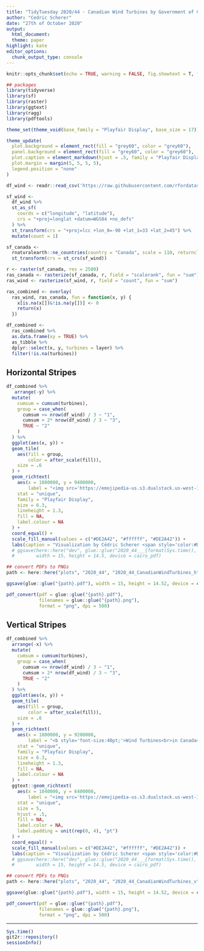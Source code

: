 ```yaml
---
title: "TidyTuesday 2020/44 - Canadian Wind Turbines by Government of Canada"
author: "Cedric Scherer"
date: "27th of October 2020"
output:
  html_document:
  theme: paper
highlight: kate
editor_options:
  chunk_output_type: console
---
```

  
```r
knitr::opts_chunk$set(echo = TRUE, warning = FALSE, fig.showtext = T, fig.retina = 1)
```

```r
## packages
library(tidyverse)
library(sf)
library(raster)
library(ggtext)
library(ragg)
library(pdftools)

theme_set(theme_void(base_family = "Playfair Display", base_size = 17))

theme_update(
  plot.background = element_rect(fill = "grey60", color = "grey60"),
  panel.background = element_rect(fill = "grey60", color = "grey60"),
  plot.caption = element_markdown(hjust = .5, family = "Playfair Display", margin = margin(t = -20, b = 10)),
  plot.margin = margin(5, 5, 5, 5),
  legend.position = "none"
)
```

```r
df_wind <- readr::read_csv('https://raw.githubusercontent.com/rfordatascience/tidytuesday/master/data/2020/2020-10-27/wind-turbine.csv')
```

```r
sf_wind <- 
  df_wind %>% 
  st_as_sf(
    coords = c("longitude", "latitude"), 
    crs = "+proj=longlat +datum=WGS84 +no_defs"
  ) %>% 
  st_transform(crs = "+proj=lcc +lon_0=-90 +lat_1=33 +lat_2=45") %>% 
  mutate(count = 1)

sf_canada <-
  rnaturalearth::ne_countries(country = "Canada", scale = 110, returnclass = "sf") %>% 
  st_transform(crs = st_crs(sf_wind))

r <- raster(sf_canada, res = 2500)
ras_canada <- rasterize(sf_canada, r, field = "scalerank", fun = "sum")
ras_wind <- rasterize(sf_wind, r, field = "count", fun = "sum")

ras_combined <- overlay(
  ras_wind, ras_canada, fun = function(x, y) {
    x[is.na(x[])&!is.na(y[])] <- 0
    return(x)
  })

df_combined <-
  ras_combined %>% 
  as.data.frame(xy = TRUE) %>% 
  as_tibble %>% 
  dplyr::select(x, y, turbines = layer) %>% 
  filter(!is.na(turbines))
```

## Horizontal Stripes

```r
df_combined %>%
   arrange(-y) %>% 
  mutate(
    cumsum = cumsum(turbines),
    group = case_when(
      cumsum <= nrow(df_wind) / 3 ~ "1", 
      cumsum > 2* nrow(df_wind) / 3 ~ "3",
      TRUE ~ "2"
    )
  ) %>% 
  ggplot(aes(x, y)) +
  geom_tile(
    aes(fill = group, 
        color = after_scale(fill)), 
    size = .6
  ) +
  geom_richtext(
    aes(x = 1800000, y = 9400000,
        label = "<img src='https://emojipedia-us.s3.dualstack.us-west-1.amazonaws.com/thumbs/240/twitter/259/maple-leaf_1f341.png' width='55'/><br><br><b style='font-size:40pt;line-height:.8;'>Wind Turbines<br>in Canada</b><br><b style='font-size:54pt;'><span style='color:#DE2A42;';>&bull;</span> <span style='color:#ffffff;';>&bull;</span> <span style='color:#DE2A42;';>&bull;</span><br></b>Each horizontal stripe contains the<br>same number of wind turbines."), 
    stat = "unique", 
    family = "Playfair Display",
    size = 6.3,
    lineheight = 1.3, 
    fill = NA, 
    label.colour = NA
  ) +
  coord_equal() +
  scale_fill_manual(values = c("#DE2A42", "#ffffff", "#DE2A42")) +
  labs(caption = "Visualization by Cédric Scherer <span style='color:#DE2A42;';>&bull;</span> <span style='color:#ffffff;';>&bull;</span> <span style='color:#DE2A42;';>&bull;</span> Data by Government of Canada") #+
  # ggsave(here::here("dev", glue::glue("2020_44___{format(Sys.time(), '%Y%m%d_%H%M%S')}.pdf")),
  #        width = 15, height = 14.5, device = cairo_pdf)
```

```r
## convert PDFs to PNGs
path <- here::here("plots", "2020_44", "2020_44_CanadianWindTurbines_h")

ggsave(glue::glue("{path}.pdf"), width = 15, height = 14.52, device = cairo_pdf)

pdf_convert(pdf = glue::glue("{path}.pdf"), 
            filenames = glue::glue("{path}.png"),
            format = "png", dpi = 500)
```

## Vertical Stripes

```r
df_combined %>% 
  arrange(-x) %>% 
  mutate(
    cumsum = cumsum(turbines),
    group = case_when(
      cumsum <= nrow(df_wind) / 3 ~ "1", 
      cumsum > 2* nrow(df_wind) / 3 ~ "3",
      TRUE ~ "2"
    )
  ) %>% 
  ggplot(aes(x, y)) +
  geom_tile(
    aes(fill = group, 
        color = after_scale(fill)), 
    size = .6
  ) +
  geom_richtext(
    aes(x = 1800000, y = 9200000,
        label = "<b style='font-size:40pt;'>Wind Turbines<br>in Canada</b><br><b style='font-size:54pt;'><span style='color:#DE2A42;';>&bull;</span> <span style='color:#ffffff;';>&bull;</span> <span style='color:#DE2A42;';>&bull;</span><br></b>Each vertical stripe contains the<br>same number of wind turbines."), 
    stat = "unique", 
    family = "Playfair Display",
    size = 6.3, 
    lineheight = 1.3, 
    fill = NA, 
    label.colour = NA
  ) +
  ggtext::geom_richtext(
    aes(x = 1040000, y = 6400000, 
        label = "<img src='https://emojipedia-us.s3.dualstack.us-west-1.amazonaws.com/thumbs/240/twitter/259/maple-leaf_1f341.png' width='70'/>"), 
    stat = "unique", 
    size = 5, 
    hjust = .5,
    fill = NA, 
    label.color = NA, 
    label.padding = unit(rep(0, 4), "pt")
  ) +
  coord_equal() +
  scale_fill_manual(values = c("#DE2A42", "#ffffff", "#DE2A42")) +
  labs(caption = "Visualization by Cédric Scherer <span style='color:#DE2A42;';>&bull;</span> <span style='color:#ffffff;';>&bull;</span> <span style='color:#DE2A42;';>&bull;</span> Data by Government of Canada") #+
  # ggsave(here::here("dev", glue::glue("2020_44___{format(Sys.time(), '%Y%m%d_%H%M%S')}.pdf")),
  #        width = 15, height = 14.5, device = cairo_pdf)
```

```r
## convert PDFs to PNGs
path <- here::here("plots", "2020_44", "2020_44_CanadianWindTurbines_v")

ggsave(glue::glue("{path}.pdf"), width = 15, height = 14.52, device = cairo_pdf)

pdf_convert(pdf = glue::glue("{path}.pdf"), 
            filenames = glue::glue("{path}.png"),
            format = "png", dpi = 500)
```

***

```r
Sys.time()
git2r::repository()
sessionInfo()
```
